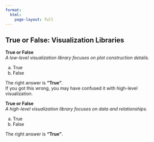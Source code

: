 ```yaml
---
format: 
  html:
    page-layout: full
---
```

## True or False: Visualization Libraries

**True or False**<br>
*A low-level visualization library focuses on plot construction details.*

a) True
a) False


::: {.callout-tip title="Answer" collapse="true"}
The right answer is **"True"**.<br>
If you got this wrong, you may have confused it with high-level visualization.
:::

**True or False**<br>
*A high-level visualization library focuses on data and relationships.*

a) True
a) False

::: {.callout-tip title="Answer" collapse="true"}
The right answer is **"True"**.
:::